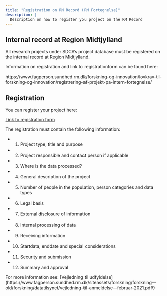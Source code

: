 ```yaml
---
title: "Registration on RM Record (RM Fortegnelse)"
description: |
  Description on how to register you project on the RM Record
---
```


## Internal record at Region Midtjylland

All research projects under SDCA's project database must be registered on the internal record at Region Midtjylland.

Information on registration and link to registrationform can be found here: 

https://www.fagperson.sundhed.rm.dk/forskning-og-innovation/lovkrav-til-forskning-og-innovation/registrering-af-projekt-pa-intern-fortegnelse/

## Registration

You can register your project here:

[Link to registration form](https://selvbetjening.rm.dk/rm/Login/LoginFederated?returnUrl=/rm/Opret/5b3a680550190)

The registration must contain the following information:

-   1. Project type, title and purpose
-   2. Project responsible and contact person if applicable
-   3. Where is the data processed?
-   4. General description of the project
-   5. Number of people in the population, person categories and data types
-   6. Legal basis
-   7. External disclosure of information
-   8. Internal processing of data
-   9. Receiving information
-   10. Startdata, enddate and special considerations
-   11. Security and submission
-   12. Summary and approval

For more information see:
[Vejledning til udfyldelse](https://www.fagperson.sundhed.rm.dk/siteassets/forskning/forskning---old/forskning/datatilsynet/vejledning-til-anmeldelse---februar-2021.pdf9

